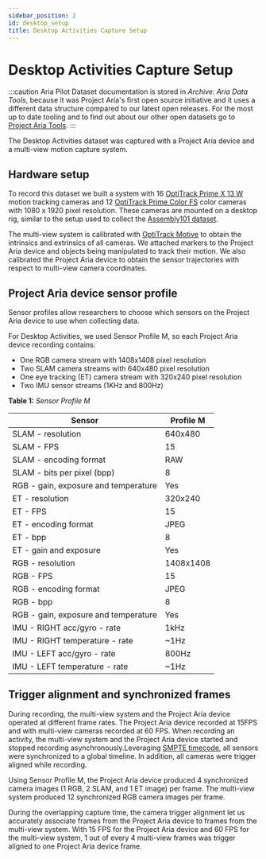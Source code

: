 ```yaml
---
sidebar_position: 2
id: desktop_setup
title: Desktop Activities Capture Setup
---
```

# Desktop Activities Capture Setup

:::caution
Aria Pilot Dataset documentation is stored in *Archive: Aria Data Tools*, because it was Project Aria's first open source initiative and it uses a different data structure compared to our latest open releases.  For the most up to date tooling and to find out about our other open datasets go to [Project Aria Tools](https://facebookresearch.github.io/projectaria_tools/docs/intro).
:::

The Desktop Activities dataset was captured with a Project Aria device and a multi-view motion capture system.

## Hardware setup

To record this dataset we built a system with 16 [OptiTrack Prime X 13 W](https://optitrack.com/cameras/primex-13w/) motion tracking cameras and 12 [OptiTrack Prime Color FS](https://optitrack.com/cameras/prime-color/buy.html) color cameras with 1080 x 1920 pixel resolution. These cameras are mounted on a desktop rig, similar to the setup used to collect the [Assembly101 dataset](https://assembly-101.github.io/).

The multi-view system is calibrated with [OptiTrack Motive](https://optitrack.com/software/motive/) to obtain the intrinsics and extrinsics of all cameras. We attached markers to the Project Aria device and objects being manipulated to track their motion. We also calibrated the Project Aria device to obtain the sensor trajectories with respect to multi-view camera coordinates.


## Project Aria device sensor profile

Sensor profiles allow researchers to choose which sensors on the Project Aria device to use when collecting data.

For Desktop Activities, we used Sensor Profile M, so each Project Aria device recording contains:

* One RGB camera stream with 1408x1408 pixel resolution
* Two SLAM camera streams with 640x480 pixel resolution
* One eye tracking (ET) camera stream with 320x240 pixel resolution
* Two IMU sensor streams (1KHz and 800Hz)


**Table 1:** *Sensor Profile M*

|Sensor |Profile M |
|--- |--- |
|SLAM - resolution |640x480 |
|SLAM - FPS |15 |
|SLAM - encoding format |RAW |
|SLAM - bits per pixel (bpp) |8 |
|RGB - gain, exposure and temperature |Yes |
|ET - resolution |320x240 |
|ET - FPS |15 |
|ET - encoding format |JPEG |
|ET - bpp |8 |
|ET - gain and exposure |Yes |
|RGB - resolution |1408x1408 |
|RGB - FPS |15 |
|RGB - encoding format |JPEG |
|RGB - bpp |8 |
|RGB - gain, exposure and temperature |Yes |
|IMU - RIGHT acc/gyro - rate |1kHz |
|IMU - RIGHT temperature - rate |~1Hz |
|IMU - LEFT acc/gyro - rate |800Hz |
|IMU - LEFT temperature - rate |~1Hz |

## Trigger alignment and synchronized frames

During recording, the multi-view system and the Project Aria device operated at different frame rates. The Project Aria device recorded at 15FPS and with multi-view cameras recorded at 60 FPS. When recording an activity, the multi-view system and the Project Aria device started and stopped recording asynchronously.Leveraging [SMPTE timecode](https://en.wikipedia.org/wiki/SMPTE_timecode), all sensors were synchronized to a global timeline. In addition, all cameras were trigger aligned while recording.

Using Sensor Profile M, the Project Aria device produced 4 synchronized camera images (1 RGB, 2 SLAM, and 1 ET image) per frame. The multi-view system produced 12 synchronized RGB camera images per frame.

During the overlapping capture time, the camera trigger alignment let us accurately associate frames from the Project Aria device to frames from the multi-view system. With 15 FPS for the Project Aria device and 60 FPS for the multi-view system, 1 out of every 4 multi-view frames was trigger aligned to one Project Aria device frame.
